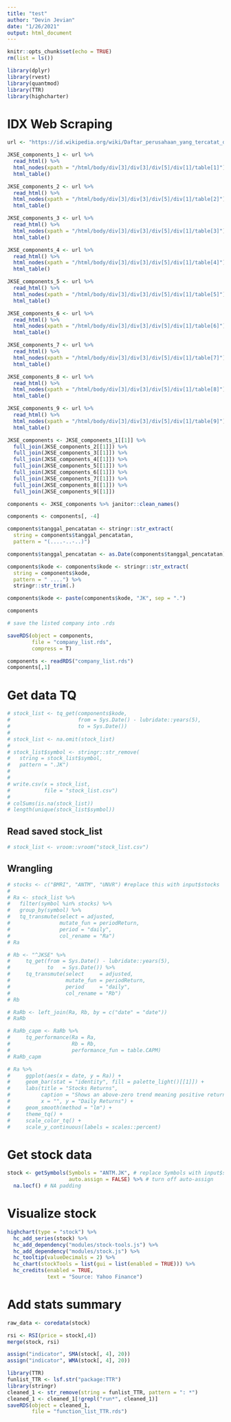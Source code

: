 ```yaml
---
title: "test"
author: "Devin Jevian"
date: "1/26/2021"
output: html_document
---
```


```r
knitr::opts_chunk$set(echo = TRUE)
rm(list = ls())
```

```r
library(dplyr)
library(rvest)
library(quantmod)
library(TTR)
library(highcharter)
```


# IDX Web Scraping

```r
url <- "https://id.wikipedia.org/wiki/Daftar_perusahaan_yang_tercatat_di_Bursa_Efek_Indonesia"

JKSE_components_1 <- url %>%
  read_html() %>%
  html_nodes(xpath = "/html/body/div[3]/div[3]/div[5]/div[1]/table[1]") %>%
  html_table()

JKSE_components_2 <- url %>%
  read_html() %>%
  html_nodes(xpath = "/html/body/div[3]/div[3]/div[5]/div[1]/table[2]") %>%
  html_table()

JKSE_components_3 <- url %>%
  read_html() %>%
  html_nodes(xpath = "/html/body/div[3]/div[3]/div[5]/div[1]/table[3]") %>%
  html_table()

JKSE_components_4 <- url %>%
  read_html() %>%
  html_nodes(xpath = "/html/body/div[3]/div[3]/div[5]/div[1]/table[4]") %>%
  html_table()

JKSE_components_5 <- url %>%
  read_html() %>%
  html_nodes(xpath = "/html/body/div[3]/div[3]/div[5]/div[1]/table[5]") %>%
  html_table()

JKSE_components_6 <- url %>%
  read_html() %>%
  html_nodes(xpath = "/html/body/div[3]/div[3]/div[5]/div[1]/table[6]") %>%
  html_table()

JKSE_components_7 <- url %>%
  read_html() %>%
  html_nodes(xpath = "/html/body/div[3]/div[3]/div[5]/div[1]/table[7]") %>%
  html_table()

JKSE_components_8 <- url %>%
  read_html() %>%
  html_nodes(xpath = "/html/body/div[3]/div[3]/div[5]/div[1]/table[8]") %>%
  html_table()

JKSE_components_9 <- url %>%
  read_html() %>%
  html_nodes(xpath = "/html/body/div[3]/div[3]/div[5]/div[1]/table[9]") %>%
  html_table()

JKSE_components <- JKSE_components_1[[1]] %>%
  full_join(JKSE_components_2[[1]]) %>%
  full_join(JKSE_components_3[[1]]) %>%
  full_join(JKSE_components_4[[1]]) %>%
  full_join(JKSE_components_5[[1]]) %>%
  full_join(JKSE_components_6[[1]]) %>%
  full_join(JKSE_components_7[[1]]) %>%
  full_join(JKSE_components_8[[1]]) %>%
  full_join(JKSE_components_9[[1]])

components <- JKSE_components %>% janitor::clean_names()

components <- components[, -4]

components$tanggal_pencatatan <- stringr::str_extract(
  string = components$tanggal_pencatatan,
  pattern = "(....-..-..)")

components$tanggal_pencatatan <- as.Date(components$tanggal_pencatatan)

components$kode <- components$kode <- stringr::str_extract(
  string = components$kode,
  pattern = " ....") %>%
  stringr::str_trim(.)

components$kode <- paste(components$kode, "JK", sep = ".")

components

# save the listed company into .rds

saveRDS(object = components,
        file = "company_list.rds",
        compress = T)

components <- readRDS("company_list.rds")
components[,1]
```

# Get data TQ

```r
# stock_list <- tq_get(components$kode,
#                      from = Sys.Date() - lubridate::years(5),
#                      to = Sys.Date())
# 
# stock_list <- na.omit(stock_list)
# 
# stock_list$symbol <- stringr::str_remove(
#   string = stock_list$symbol,
#   pattern = ".JK")
# 
# 
# write.csv(x = stock_list,
#           file = "stock_list.csv")
# 
# colSums(is.na(stock_list))
# length(unique(stock_list$symbol))
```

## Read saved stock_list

```r
# stock_list <- vroom::vroom("stock_list.csv")
```
## Wrangling

```r
# stocks <- c("BMRI", "ANTM", "UNVR") #replace this with input$stocks
# 
# Ra <- stock_list %>%
#   filter(symbol %in% stocks) %>%
#   group_by(symbol) %>%
#   tq_transmute(select = adjusted,
#                mutate_fun = periodReturn,
#                period = "daily",
#                col_rename = "Ra")
# Ra
```

```r
# Rb <- "^JKSE" %>%
#     tq_get(from = Sys.Date() - lubridate::years(5),
#            to   = Sys.Date()) %>%
#     tq_transmute(select     = adjusted, 
#                  mutate_fun = periodReturn, 
#                  period     = "daily", 
#                  col_rename = "Rb")
# Rb
```

```r
# RaRb <- left_join(Ra, Rb, by = c("date" = "date"))
# RaRb
```

```r
# RaRb_capm <- RaRb %>%
#     tq_performance(Ra = Ra, 
#                    Rb = Rb, 
#                    performance_fun = table.CAPM)
# RaRb_capm
```

```r
# Ra %>%
#     ggplot(aes(x = date, y = Ra)) +
#     geom_bar(stat = "identity", fill = palette_light()[[1]]) +
#     labs(title = "Stocks Returns",
#          caption = "Shows an above-zero trend meaning positive returns",
#          x = "", y = "Daily Returns") +
#     geom_smooth(method = "lm") +
#     theme_tq() +
#     scale_color_tq() +
#     scale_y_continuous(labels = scales::percent)
```


# Get stock data 

```r
stock <- getSymbols(Symbols = "ANTM.JK", # replace Symbols with input$stock_radio
                    auto.assign = FALSE) %>% # turn off auto-assign
  na.locf() # NA padding
```


# Visualize stock

```r
highchart(type = "stock") %>%
  hc_add_series(stock) %>%
  hc_add_dependency("modules/stock-tools.js") %>%
  hc_add_dependency("modules/stock.js") %>%
  hc_tooltip(valueDecimals = 2) %>%
  hc_chart(stockTools = list(gui = list(enabled = TRUE))) %>%
  hc_credits(enabled = TRUE,
             text = "Source: Yahoo Finance")


```

# Add stats summary

```r
raw_data <- coredata(stock)
```

```r
rsi <- RSI(price = stock[,4])
merge(stock, rsi)
```

```r
assign("indicator", SMA(stock[, 4], 20))
assign("indicator", WMA(stock[, 4], 20))
```

```r
library(TTR)
funlist_TTR <- lsf.str("package:TTR")
library(stringr)
cleaned_1 <- str_remove(string = funlist_TTR, pattern = ": *")
cleaned_1 <- cleaned_1[!grepl("run*", cleaned_1)]
saveRDS(object = cleaned_1,
        file = "function_list_TTR.rds")
```










